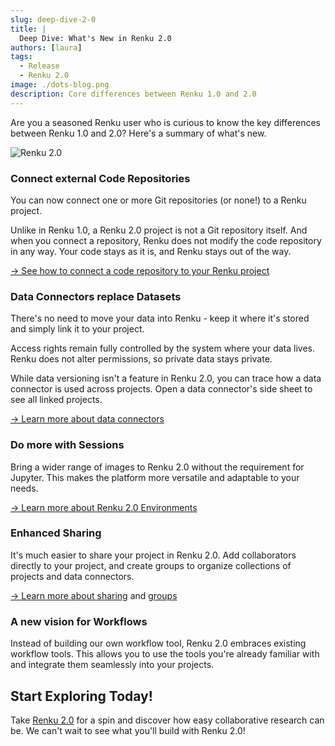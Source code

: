 ```yaml
---
slug: deep-dive-2-0
title: |
  Deep Dive: What's New in Renku 2.0
authors: [laura]
tags:
  - Release
  - Renku 2.0
image: ./dots-blog.png
description: Core differences between Renku 1.0 and 2.0
---
```


Are you a seasoned Renku user who is curious to know the key differences between Renku 1.0 and 2.0?
Here's a summary of what's new.

![Renku 2.0](./top-image-blog-post-2.png)

<!-- truncate -->

### Connect external Code Repositories

You can now connect one or more Git repositories (or none!) to a Renku project.

Unlike in Renku 1.0, a Renku 2.0 project is not a Git repository itself. And when you connect a
repository, Renku does not modify the code repository in any way. Your code stays as it is, and
Renku stays out of the way.

[→ See how to connect a code repository to your Renku
project](https://www.notion.so/Code-repository-2bbc38797efe4ed1b5f6be16fd95b82e?pvs=21)

### Data Connectors replace Datasets

There's no need to move your data into Renku - keep it where it's stored and simply link it to your
project.

Access rights remain fully controlled by the system where your data lives. Renku does not alter
permissions, so private data stays private.

While data versioning isn't a feature in Renku 2.0, you can trace how a data connector is used
across projects. Open a data connector's side sheet to see all linked projects.

[→ Learn more about data
connectors](https://www.notion.so/Data-connector-3ae1e46fdb094cc48516a104457e5633?pvs=21)

### Do more with Sessions

Bring a wider range of images to Renku 2.0 without the requirement for Jupyter. This makes the
platform more versatile and adaptable to your needs.

[→ Learn more about Renku 2.0
Environments](https://www.notion.so/Environment-338f0b4e5fe04437a36dfa620a126304?pvs=21)

### Enhanced Sharing

It's much easier to share your project in Renku 2.0. Add collaborators directly to your project, and
create groups to organize collections of projects and data connectors.

[→ Learn more about
sharing](https://www.notion.so/How-to-add-people-to-a-project-9026ada14bd7446cbd6a0a638a7eb5d1?pvs=21)
and [groups](https://www.notion.so/How-to-create-a-group-d704bacc38b644c19470a223b2b320cb?pvs=21)

### A new vision for Workflows

Instead of building our own workflow tool, Renku 2.0 embraces existing workflow tools. This allows
you to use the tools you're already familiar with and integrate them seamlessly into your projects.

## Start Exploring Today!

Take [Renku 2.0](https://renkulab.io) for a spin and discover how easy collaborative research can
be. We can't wait to see what you'll build with Renku 2.0!
